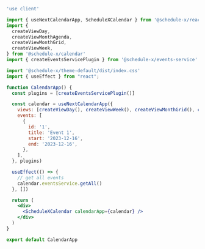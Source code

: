 ```jsx
'use client'

import { useNextCalendarApp, ScheduleXCalendar } from '@schedule-x/react'
import {
  createViewDay,
  createViewMonthAgenda,
  createViewMonthGrid,
  createViewWeek,
} from '@schedule-x/calendar'
import { createEventsServicePlugin } from '@schedule-x/events-service'

import '@schedule-x/theme-default/dist/index.css'
import { useEffect } from "react";

function CalendarApp() {
  const plugins = [createEventsServicePlugin()]

  const calendar = useNextCalendarApp({
    views: [createViewDay(), createViewWeek(), createViewMonthGrid(), createViewMonthAgenda()],
    events: [
      {
        id: '1',
        title: 'Event 1',
        start: '2023-12-16',
        end: '2023-12-16',
      },
    ],
  }, plugins)

  useEffect(() => {
    // get all events
    calendar.eventsService.getAll()
  }, [])

  return (
    <div>
      <ScheduleXCalendar calendarApp={calendar} />
    </div>
  )
}

export default CalendarApp
```
